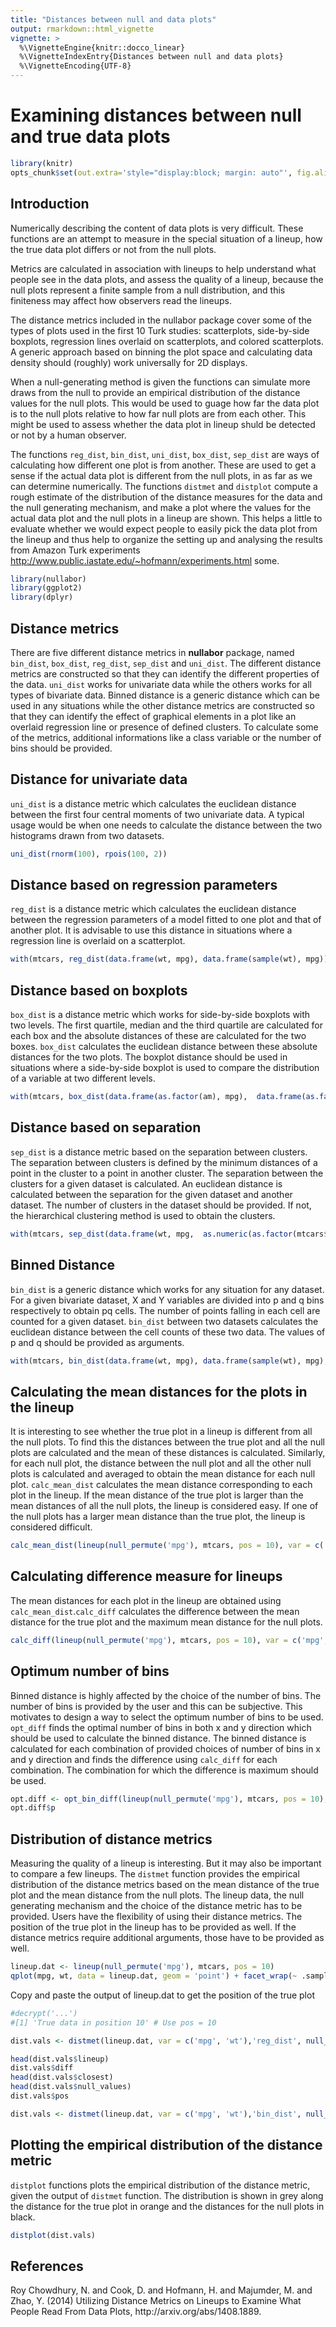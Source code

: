 ```yaml
---
title: "Distances between null and data plots"
output: rmarkdown::html_vignette
vignette: >
  %\VignetteEngine{knitr::docco_linear}
  %\VignetteIndexEntry{Distances between null and data plots}
  %\VignetteEncoding{UTF-8}
---  
```


Examining distances between null and true data plots
=======================================


```r
library(knitr)
opts_chunk$set(out.extra='style="display:block; margin: auto"', fig.align="center")
```

Introduction
------------

Numerically describing the content of data plots is very difficult. These functions are an attempt to measure in the special situation of a lineup, how the true data plot differs or not from the null plots. 

Metrics are calculated in association with lineups to help understand what people see in the data plots, and assess the quality of a lineup, because the null plots represent a finite sample from a null distribution, and this finiteness may affect how observers read the lineups. 

The distance metrics included in the nullabor package cover some of the types of plots used in the first 10 Turk studies: scatterplots, side-by-side boxplots, regression lines overlaid on scatterplots, and colored scatterplots. A generic approach based on binning the plot space and calculating data density should (roughly) work universally for 2D displays. 

When a null-generating method is given the functions can simulate more draws from the null to provide an empirical distribution of the distance values for the null plots. This would be used to guage how far the data plot is to the null plots relative to how far null plots are from each other. This might be used to assess whether the data plot in lineup shuld be detected or not by a human observer.

The functions `reg_dist`, `bin_dist`, `uni_dist`, `box_dist`, `sep_dist` are ways of calculating how different one plot is from another. These are used to get a sense if the actual data plot is different from the null plots, in as far as we can determine numerically. The functions `distmet` and `distplot` compute a rough estimate of the distribution of the distance measures for the data and the null generating mechanism, and make a plot where the values for the actual data plot and the null plots in a lineup are shown. This helps a little to evaluate whether we would expect people to easily pick the data plot from the lineup and thus help to organize the setting up and analysing the results from Amazon Turk experiments [http://www.public.iastate.edu/~hofmann/experiments.html](http://www.public.iastate.edu/~hofmann/experiments.html) some.

```r
library(nullabor)
library(ggplot2)
library(dplyr)
```

Distance metrics
----------------------------
There are five different distance metrics in **nullabor** package, named `bin_dist`, `box_dist`, `reg_dist`, `sep_dist` and `uni_dist`. The different distance metrics are constructed so that they can identify the different properties of the data. `uni_dist` works for univariate data while the others works for all types of bivariate data. Binned distance is a generic distance which can be used in any situations while the other distance metrics are constructed so that they can identify the effect of graphical elements in a plot like an overlaid regression line or presence of defined clusters. To calculate some of the metrics, additional informations like a class variable or the number of bins should be provided.

Distance for univariate data
-----------------------------------------------------

`uni_dist` is a distance metric which calculates the euclidean distance between the first four central moments of two univariate data. A typical usage would be when one needs to calculate the distance between the two histograms drawn from two datasets.

```r
uni_dist(rnorm(100), rpois(100, 2))
```

Distance based on regression parameters
-----------------------------------------------------

`reg_dist` is a distance metric which calculates the euclidean distance between the regression parameters of a model fitted to one plot and that of another plot. It is advisable to use this distance in situations where a regression line is overlaid on a scatterplot.

```r
with(mtcars, reg_dist(data.frame(wt, mpg), data.frame(sample(wt), mpg)))
```

Distance based on boxplots
-----------------------------------------------------

`box_dist` is a distance metric which works for side-by-side boxplots with two levels. The first quartile, median and the third quartile are calculated for each box and the absolute distances of these are calculated for the two boxes. `box_dist` calculates the euclidean distance between these absolute distances for the two plots.  The boxplot distance should be used in situations where a side-by-side boxplot is used to compare the distribution of a variable at two different levels.

```r
with(mtcars, box_dist(data.frame(as.factor(am), mpg),  data.frame(as.factor(sample(am)), mpg)))
```

Distance based on separation
------------------------------------------------------

`sep_dist` is a distance metric based on the separation between clusters. The separation between clusters is defined by the minimum distances of a point in 
the cluster to a point in another cluster. The separation between the clusters for a given dataset is calculated. An euclidean distance is calculated between the separation for the given dataset and another dataset. The number of clusters in the dataset should be provided. If not, the hierarchical clustering method is used to obtain the clusters.

```r
with(mtcars, sep_dist(data.frame(wt, mpg,  as.numeric(as.factor(mtcars$cyl))), data.frame(sample(wt), mpg,  as.numeric(as.factor(mtcars$cyl))), nclust = 3))
```

Binned Distance
-----------------------------------------------------

`bin_dist` is a generic distance which works for any situation for any dataset. For a given bivariate dataset, X and Y variables are divided into p and q bins respectively to obtain pq cells. The number of points falling in each cell are counted for a given dataset. `bin_dist` between two datasets calculates the euclidean distance between the cell counts of these two data. The values of p and q should be provided as arguments.

```r
with(mtcars, bin_dist(data.frame(wt, mpg), data.frame(sample(wt), mpg), lineup.dat = NULL, X.bin = 5, Y.bin = 5))
```

Calculating the mean distances for the plots in the lineup
-----------------------------------------------------------

It is interesting to see whether the true plot in a lineup is different from all the null plots. To find this the distances between the true plot and all the null plots are calculated and the mean of these distances is calculated. Similarly, for each null plot, the distance between the null plot and all the other null plots is calculated and averaged to obtain the mean distance for each null plot. `calc_mean_dist` calculates the mean distance corresponding to each plot in the lineup. If the mean distance of the true plot is larger than the mean distances of all the null plots, the lineup is considered easy. If one of the null plots has a larger mean distance than the true plot, the lineup is considered difficult.  

```r
calc_mean_dist(lineup(null_permute('mpg'), mtcars, pos = 10), var = c('mpg', 'wt'), met = 'reg_dist', pos = 10)
```

Calculating difference measure for lineups
--------------------------------------------------------

The mean distances for each plot in the lineup are obtained using `calc_mean_dist`.`calc_diff` calculates the difference between the mean distance for the true plot and the maximum mean distance for the null plots.

```r
calc_diff(lineup(null_permute('mpg'), mtcars, pos = 10), var = c('mpg', 'wt'), met = 'reg_dist', dist.arg = NULL, pos = 10)
```

Optimum number of bins
--------------------------------------------------------

Binned distance is highly affected by the choice of the number of bins. The number of bins is provided by the user and this can be subjective. This motivates to design a way to select the optimum number of bins to be used. `opt_diff` finds the optimal number of bins in both x and y direction which should be used to calculate the binned distance. The binned distance is calculated for each combination of provided choices of number of bins in x and y direction and finds the difference using `calc_diff` for each combination. The combination for which the difference is maximum should be used.  

```r
opt.diff <- opt_bin_diff(lineup(null_permute('mpg'), mtcars, pos = 10), var = c('mpg', 'wt'), 2, 4, 2, 4, pos = 10, plot = TRUE)
opt.diff$p
```

Distribution of distance metrics
-----------------------------------------------

Measuring the quality of a lineup is interesting. But it may also be important to compare a few lineups. The `distmet` function provides the empirical distribution of the distance metrics based on the mean distance of the true plot and the mean distance from the null plots. The lineup data, the null generating mechanism and the choice of the distance metric has to be provided. Users have the flexibility of using their distance metrics. The position of the true plot in the lineup has to be provided as well. If the distance metrics require additional arguments, those have to be provided as well.

```r
lineup.dat <- lineup(null_permute('mpg'), mtcars, pos = 10)
qplot(mpg, wt, data = lineup.dat, geom = 'point') + facet_wrap(~ .sample)
```

Copy and paste the output of lineup.dat to get the position of the true plot
```r
#decrypt('...') 
#[1] 'True data in position 10' # Use pos = 10
```

```r
dist.vals <- distmet(lineup.dat, var = c('mpg', 'wt'),'reg_dist', null_permute('mpg'), pos = 10, repl = 100, dist.arg = NULL) 
```

```r
head(dist.vals$lineup)
dist.vals$diff
head(dist.vals$closest)
head(dist.vals$null_values)
dist.vals$pos
```

```r
dist.vals <- distmet(lineup.dat, var = c('mpg', 'wt'),'bin_dist', null_permute('mpg'), pos = 10, repl = 100, dist.arg = list(lineup.dat = lineup.dat, X.bin = 5, Y.bin = 5)) 
```

Plotting the empirical distribution of the distance metric
-------------------------------------------------------------------------------

`distplot` functions plots the empirical distribution of the distance metric, given the output of `distmet` function. The distribution is shown in grey along the distance for the true plot in orange and the distances for the null plots in black. 

```r
distplot(dist.vals)
```

References
----------

Roy Chowdhury, N.  and Cook, D. and Hofmann, H. and  Majumder, M. and Zhao, Y. (2014)
Utilizing Distance Metrics on Lineups to Examine What People Read From Data Plots,
http://arxiv.org/abs/1408.1889.
